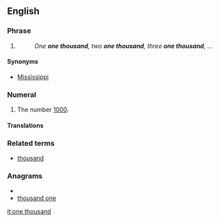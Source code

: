 ==English==

===Phrase===
{{infl|en|idiom|head=[[one]] [[thousand]]}}

# {{non-gloss definition|Used in a common [[chronometric]] counting scheme, in which each iteration is sequentially numbered and supposed to be approximately one [[second]] in length.}}
#: ''One '''one thousand''', two '''one thousand''', three '''one thousand''', ...''

====Synonyms====
* [[Mississippi#Idiom|Mississippi]]

===Numeral===
{{infl|en|numeral|head=[[one]] [[thousand]]}}

# {{cardinal}} The number [[1000]].

====Translations====
{{trans-see|cardinal number 1000|thousand}}

===Related terms===
* [[thousand]]

===Anagrams===
* {{alphagram|adehnnoostu}}
* [[thousand one#English|thousand one]]

[[it:one thousand]]